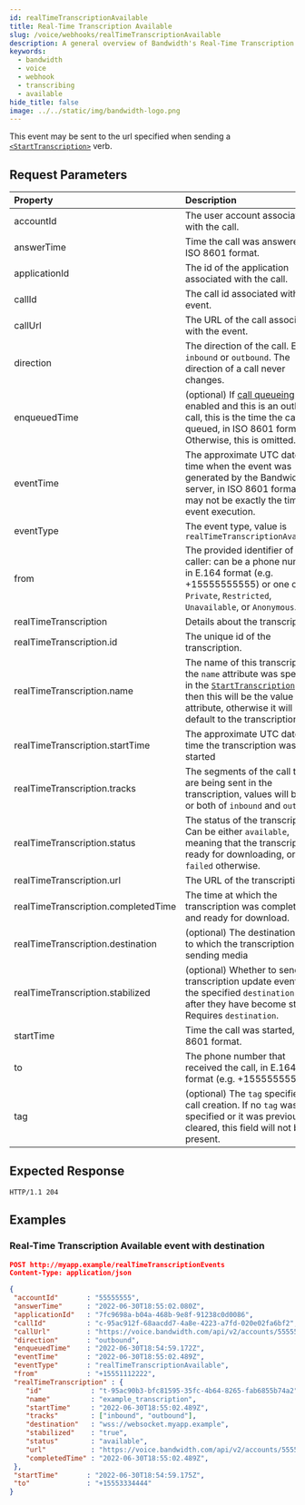 ```yaml
---
id: realTimeTranscriptionAvailable
title: Real-Time Transcription Available
slug: /voice/webhooks/realTimeTranscriptionAvailable
description: A general overview of Bandwidth's Real-Time Transcription Available Webhook
keywords:
  - bandwidth
  - voice
  - webhook
  - transcribing
  - available
hide_title: false
image: ../../static/img/bandwidth-logo.png
---
```


This event may be sent to the url specified when sending a [`<StartTranscription>`][1] verb.

## Request Parameters

| Property                | Description  |
|:------------------------|:-------------|
| accountId               | The user account associated with the call. |
| answerTime              | Time the call was answered, in ISO 8601 format. |
| applicationId           | The id of the application associated with the call. |
| callId                  | The call id associated with the event. |
| callUrl                 | The URL of the call associated with the event. |
| direction               | The direction of the call. Either `inbound` or `outbound`. The direction of a call never changes. |
| enqueuedTime            | (optional) If [call queueing](/apis/voice#operation/createCall/) is enabled and this is an outbound call, this is the time the call was queued, in ISO 8601 format. Otherwise, this is omitted. |
| eventTime               | The approximate UTC date and time when the event was generated by the Bandwidth server, in ISO 8601 format. This may not be exactly the time of event execution. |
| eventType               | The event type, value is `realTimeTranscriptionAvailable` |
| from                    | The provided identifier of the caller: can be a phone number in E.164 format (e.g. +15555555555) or one of `Private`, `Restricted`, `Unavailable`, or `Anonymous`. |
| realTimeTranscription               | Details about the transcription. |
| realTimeTranscription.id            | The unique id of the transcription. |
| realTimeTranscription.name          | The name of this transcription. If the `name` attribute was specified in the [`StartTranscription`][1] verb, then this will be the value of that attribute, otherwise it will default to the transcription id.
| realTimeTranscription.startTime     | The approximate UTC date and time the transcription was started |
| realTimeTranscription.tracks        | The segments of the call that are being sent in the transcription, values will be one or both of `inbound` and `outbound` |
| realTimeTranscription.status        | The status of the transcription. Can be either `available`, meaning that the transcription is ready for downloading, or `failed` otherwise. |
| realTimeTranscription.url           | The URL of the transcription. |
| realTimeTranscription.completedTime | The time at which the transcription was completed and ready for download. |
| realTimeTranscription.destination   | (optional) The destination URL to which the transcription is sending media |
| realTimeTranscription.stabilized    | (optional) Whether to send transcription update events to the specified `destination` only after they have become stable. Requires `destination`.                                                                                            |
| startTime               | Time the call was started, in ISO 8601 format. |
| to                      | The phone number that received the call, in E.164 format (e.g. +15555555555). |
| tag                     | (optional) The `tag` specified on call creation. If no `tag` was specified or it was previously cleared, this field will not be present. |

## Expected Response

```http
HTTP/1.1 204
```

## Examples

### Real-Time Transcription Available event with destination

```json
POST http://myapp.example/realTimeTranscriptionEvents
Content-Type: application/json

{
 "accountId"       : "55555555",
 "answerTime"      : "2022-06-30T18:55:02.080Z",
 "applicationId"   : "7fc9698a-b04a-468b-9e8f-91238c0d0086",
 "callId"          : "c-95ac912f-68aacdd7-4a8e-4223-a7fd-020e02fa6bf2",
 "callUrl"         : "https://voice.bandwidth.com/api/v2/accounts/55555555/calls/c-95ac912f-68aacdd7-4a8e-4223-a7fd-020e02fa6bf2",
 "direction"       : "outbound",
 "enqueuedTime"    : "2022-06-30T18:54:59.172Z",
 "eventTime"       : "2022-06-30T18:55:02.489Z",
 "eventType"       : "realTimeTranscriptionAvailable",
 "from"            : "+15551112222",
 "realTimeTranscription" : {
    "id"            : "t-95ac90b3-bfc81595-35fc-4b64-8265-fab6855b74a2",
    "name"          : "example_transcription",
    "startTime"     : "2022-06-30T18:55:02.489Z",
    "tracks"        : ["inbound", "outbound"],
    "destination"   : "wss://websocket.myapp.example",
    "stabilized"    : "true",
    "status"        : "available",
    "url"           : "https://voice.bandwidth.com/api/v2/accounts/55555555/calls/c-95ac912f-68aacdd7-4a8e-4223-a7fd-020e02fa6bf2/transcriptions/t-95ac90b3-bfc81595-35fc-4b64-8265-fab6855b74a2",
    "completedTime" : "2022-06-30T18:55:02.489Z",
 },
 "startTime"       : "2022-06-30T18:54:59.175Z",
 "to"              : "+15553334444"
}
```

[1]: /docs/voice/bxml/startTranscription
[2]: /docs/voice/bxml/startTranscription
